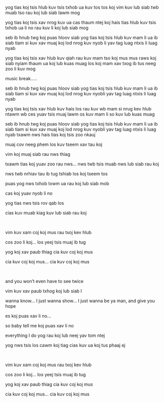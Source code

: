 yog tias koj tsis hlub kuv
tsis txhob ua kuv tos tos koj
vim kuv lub siab twb muab tso
rau koj lub siab lawm mog

yog tias koj tsis xav nrog kuv
ua cas thaum ntej koj hais tias hlub kuv
tsis txhob ua li no
rau kuv li koj lub siab mog

seb ib hnub twg koj puas hloov siab
yog tias koj tsis hlub kuv mam li ua ib siab
tiam si kuv xav muaj koj lod nrog kuv nyob li yav tag
luag ntxis li luag nyab

yog tias koj tsis xav hlub kuv
qiah rau kuv mam tso koj mus
mus raws koj siab nyiam
thaum ua koj lub kuas muag los
koj mam xav txog ib tus neeg zoo li kuv mog

music break…..

seb ib hnub twg koj puas hloov siab
yog tias koj tsis hlub kuv mam li ua ib siab
tiam si kuv xav muaj koj lod nrog kuv nyobli yav tag
luag ntxis li luag nyab

yog tias koj tsis xav hlub kuv
hais los rau kuv wb mam si nrug
kev hlub ntawm wb ces yuav tsis muaj lawm os
kuv mam li so kuv lub kuas muag

seb ib hnub twg koj puas hloov siab
yog tias koj tsis hlub kuv mam li ua ib siab
tiam si kuv xav muaj koj lod nrog kuv nyobli yav tag
luag ntxis li luag nyab
txawm nws hais tias koj tsis zoo nkauj

muaj cov neeg phem los kuv tseem xav tau koj

vim koj muaj siab rau nws thiag

txawm tias koj yuav zoo rau nws... nws twb tsis muab nws lub siab rau koj

nws twb nrhiav tau ib tug tshiab los koj tseem tos

puas yog nws txhob txwm ua rau koj lub siab mob

cas koj yuav nyob li no

yog tias nws tsis rov qab los

cias kuv muab kiag kuv lub siab rau koj

<br />

vim kuv xam coj koj mus rau txoj kev hlub

cos zoo li koj... los yeej tsis muaj ib tug

yog koj xav paub thiag cia kuv coj koj mus

cia kuv coj koj mus... cia kuv coj koj mus

<br />

and you won’t even have to see twice

vim kuv xav paub txhog koj lub siab I

wanna know... I just wanna show... I just wanna be ya man, and give you hope

es koj puas xav li no...

so baby tell me koj puas xav li no

everything I do yog rau koj lub neej yav tom ntej

yog nws tsis los cawm koj tiag cias kuv ua koj tus phaaj ej

<br />

vim kuv xam coj koj mus rau txoj kev hlub

cos zoo li koj... los yeej tsis muaj ib tug

yog koj xav paub thiag cia kuv coj koj mus

cia kuv coj koj mus... cia kuv coj koj mus
